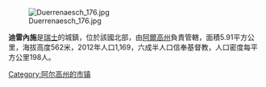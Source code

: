 {{unreferenced|time=2014-9-4}}
[[Image:Duerrenaesch_176.jpg|right]]

'''迪雷內施'''是[[瑞士|瑞士]]的城鎮，位於該國北部，由[[阿爾高州|阿爾高州]]負責管轄，面積5.91平方公里，海拔高度562米，2012年人口1,169，六成半人口信奉基督教，人口密度每平方公里198人。

{{Switzerland-geo-stub}}
[[Category:阿尔高州的市镇|Category:阿尔高州的市镇]]